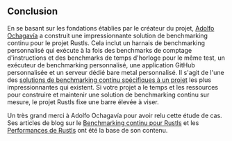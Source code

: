 ## Conclusion

En se basant sur les fondations établies par le créateur du projet, [Adolfo Ochagavía][aochagavia] a construit une impressionnante solution de benchmarking continu pour le projet Rustls. Cela inclut un harnais de benchmarking personnalisé qui exécute à la fois des benchmarks de comptage d'instructions et des benchmarks de temps d'horloge pour le même test, un exécuteur de benchmarking personnalisé, une application GitHub personnalisée et un serveur dédié bare metal personnalisé. Il s'agit de l'une des [solutions de benchmarking continu spécifiques à un projet][prior art] les plus impressionnantes qui existent. Si votre projet a le temps et les ressources pour construire et maintenir une solution de benchmarking continu sur mesure, le projet Rustls fixe une barre élevée à viser.

Un très grand merci à Adolfo Ochagavía pour avoir relu cette étude de cas. Ses articles de blog sur le [Benchmarking continu pour Rustls][Continuous benchmarking for rustls] et les [Performances de Rustls][rustls performance] ont été la base de son contenu.

[aochagavia]: https://github.com/aochagavia
[prior art]: /docs/fr/reference/prior-art/#project-specific
[Continuous benchmarking for rustls]: https://ochagavia.nl/blog/continuous-benchmarking-for-rustls/
[rustls performance]: https://www.memorysafety.org/blog/rustls-performance/
